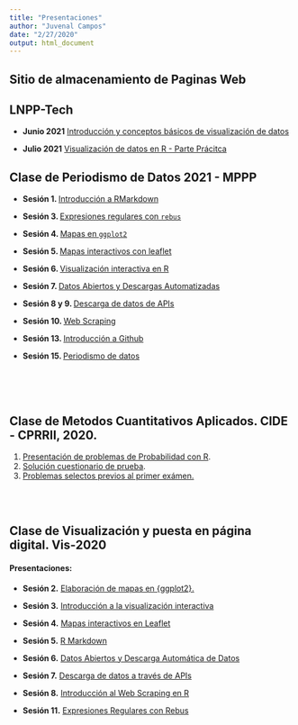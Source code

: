 ```yaml
---
title: "Presentaciones"
author: "Juvenal Campos"
date: "2/27/2020"
output: html_document
---
```


<div class="container-fluid main-container">

<div id="sitio-de-almacenamiento-de-paginas-web" class="section level1">
<h1>Sitio de almacenamiento de Paginas Web</h1>
<div id="presentaciones" class="section level3">

## LNPP-Tech

* **Junio 2021** [Introducción y conceptos básicos de visualización de datos](lnpp_tech/presentacion_dataviz.pdf)

* **Julio 2021** [Visualización de datos en R - Parte Prácitca](lnpp_tech/lnpp_tech_viz_2.pdf)

## Clase de Periodismo de Datos 2021 - MPPP

* **Sesión 1. ** [Introducción a RMarkdown](PdD2021/Sesion1/Presentacion-1.html)

* **Sesión 3. ** [Expresiones regulares con `rebus`](PdD2021/Sesion3/Presentacion3.pdf)

* **Sesión 4. ** [Mapas en `ggplot2`](PdD2021/Sesion4/presentacion4.pdf)

* **Sesión 5. ** [Mapas interactivos con leaflet](PdD2021/Sesion5/presentacion5.pdf)

* **Sesión 6. ** [Visualización interactiva en R](PdD2021/Sesion6/presentacion6.pdf)

* **Sesión 7. ** [Datos Abiertos y Descargas Automatizadas](PdD2021/Sesion7/presentacion7.pdf)

* **Sesión 8 y 9. ** [Descarga de datos de APIs](PdD2021/Sesion8_9/Sesion08_09.pdf)

* **Sesión 10. ** [Web Scraping](PdD2021/Sesion10/presentacion10.pdf)

* **Sesión 13. ** [Introducción a Github](PdD2021/Sesion13/presentacion13.pdf)

* **Sesión 15. ** [Periodismo de datos](PdD2021/Sesion15/presentacion15.pdf)

<br><br><br>

<h2>Clase de Metodos Cuantitativos Aplicados. CIDE - CPRRII, 2020.</h2>
<ol style="list-style-type: decimal">
<li><a href="MCA2020/Sesion1/index.html">Presentación de problemas de Probabilidad con R</a>.</li>
<li><a href="MCA2020/Sesion2/index.html">Solución cuestionario de prueba</a>.</li>
<li><a href="MCA2020/ProblemasSelectos/problemasSelectos.pdf">Problemas selectos previos al primer exámen.</a></li>
</ol>
</div>
</div>

</div>
<br>
<br>

## Clase de Visualización y puesta en página digital. Vis-2020

#### Presentaciones: 

* **Sesión 2.** [Elaboración de mapas en {ggplot2}.](vis2020/Sesion2.pdf)

* **Sesión 3.** [Introducción a la visualización interactiva](vis2020/Sesion3.pdf)

* **Sesión 4.** [Mapas interactivos en Leaflet](vis2020/Sesion4.pdf)

* **Sesión 5.** [R Markdown](https://rpubs.com/Juve_Campos/rmarkdown)

* **Sesión 6.** [Datos Abiertos y Descarga Automática de Datos](vis2020/Sesion6.pdf)

* **Sesión 7.** [Descarga de datos a través de APIs](vis2020/Sesion7.pdf)

* **Sesión 8.** [Introducción al Web Scraping en R](vis2020/Sesion8.pdf)

* **Sesión 11.** [Expresiones Regulares con Rebus](vis2020/Sesion11.pdf)


